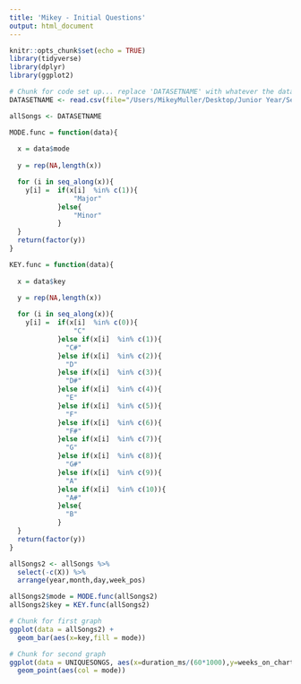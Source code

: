 ```yaml
---
title: 'Mikey - Initial Questions'
output: html_document
---
```


```r
knitr::opts_chunk$set(echo = TRUE)
library(tidyverse)
library(dplyr)
library(ggplot2)
```

```r
# Chunk for code set up... replace 'DATASETNAME' with whatever the dataset is named on your file.
DATASETNAME <- read.csv(file="/Users/MikeyMuller/Desktop/Junior Year/Semester 1/STOR 320/Final Project/CurrentData/songfinal2.csv", header=TRUE, sep=",")

allSongs <- DATASETNAME

MODE.func = function(data){
  
  x = data$mode
  
  y = rep(NA,length(x))

  for (i in seq_along(x)){
    y[i] =  if(x[i]  %in% c(1)){
                "Major"
            }else{
                "Minor"
            }
  }
  return(factor(y))
}

KEY.func = function(data){
  
  x = data$key
  
  y = rep(NA,length(x))

  for (i in seq_along(x)){
    y[i] =  if(x[i]  %in% c(0)){
                "C"
            }else if(x[i]  %in% c(1)){
              "C#"
            }else if(x[i]  %in% c(2)){
              "D"
            }else if(x[i]  %in% c(3)){
              "D#"
            }else if(x[i]  %in% c(4)){
              "E"
            }else if(x[i]  %in% c(5)){
              "F"
            }else if(x[i]  %in% c(6)){
              "F#"
            }else if(x[i]  %in% c(7)){
              "G"
            }else if(x[i]  %in% c(8)){
              "G#"
            }else if(x[i]  %in% c(9)){
              "A"
            }else if(x[i]  %in% c(10)){
              "A#"
            }else{
              "B"
            }
  }
  return(factor(y))
}

allSongs2 <- allSongs %>%
  select(-c(X)) %>%
  arrange(year,month,day,week_pos)

allSongs2$mode = MODE.func(allSongs2) 
allSongs2$key = KEY.func(allSongs2)
```

```r
# Chunk for first graph
ggplot(data = allSongs2) +
  geom_bar(aes(x=key,fill = mode))
```

```r
# Chunk for second graph
ggplot(data = UNIQUESONGS, aes(x=duration_ms/(60*1000),y=weeks_on_chart)) +
  geom_point(aes(col = mode))
```